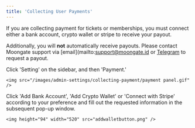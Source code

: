 ```yaml
---
title: 'Collecting User Payments'
---
```


<Warning>
  If you are collecting payment for tickets or memberships, you must connect either a bank account, crypto wallet or stripe to receive your payout.

  Additionally, you will **not** automatically receive payouts. Please contact Moongate support via \[email]\(mailto:support@moongate.id or [Telegram](https://t.me/pweeh) to request a payout.
</Warning>

<Steps>
  <Step title="Navigate to the 'Payment' panel">
    Click 'Setting' on the sidebar, and then 'Payment.'

    <img src="/images/admin-settings/collecting-payment/payment panel.gif" />
  </Step>

  <Step title="Add a Bank account / Crypto wallet / Stripe">
    Click 'Add Bank Account', 'Add Crypto Wallet' or 'Connect with Stripe' according to your preference and fill out the requested information in the
    subsequent pop-up window.

    <img height="94" width="520" src="addwalletbutton.png" />
  </Step>
</Steps>